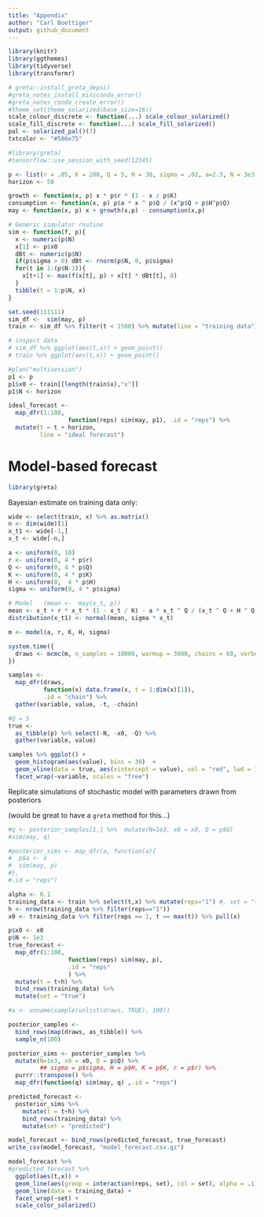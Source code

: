 ```yaml
---
title: "Appendix"
author: "Carl Boettiger"
output: github_document
---
```

  
```r
library(knitr)
library(ggthemes)
library(tidyverse)
library(transformr)

# greta::install_greta_deps()
#greta_notes_install_miniconda_error()
#greta_notes_conda_create_error()
#theme_set(theme_solarized(base_size=16))
scale_colour_discrete <- function(...) scale_colour_solarized()
scale_fill_discrete <- function(...) scale_fill_solarized()
pal <- solarized_pal()(7)
txtcolor <- "#586e75"

#library(greta)
#tensorflow::use_session_with_seed(12345)
```

  
```r
p <- list(r = .05, K = 200, Q = 5, H = 38, sigma = .02, a=2.3, N = 3e3, x0 = 20)
horizon <- 50
```

```r
growth <- function(x, p) x * p$r * (1 - x / p$K)
consumption <- function(x, p) p$a * x ^ p$Q / (x^p$Q + p$H^p$Q)
may <- function(x, p) x + growth(x,p) - consumption(x,p)
```

```r
# Generic simulator routine
sim <- function(f, p){
  x <- numeric(p$N)
  x[1] <- p$x0
  dBt <- numeric(p$N)
  if(p$sigma > 0) dBt <- rnorm(p$N, 0, p$sigma)
  for(t in 1:(p$N-1)){
    x[t+1] <- max(f(x[t], p) + x[t] * dBt[t], 0)
  }
  tibble(t = 1:p$N, x)
}
```

```r
set.seed(111111)
sim_df <-  sim(may, p)
train <- sim_df %>% filter(t < 1500) %>% mutate(line = "training data")

# inspect data
# sim_df %>% ggplot(aes(t,x)) + geom_point()
# train %>% ggplot(aes(t,x)) + geom_point()
```


```r
#plan("multisession")
p1 <- p
p1$x0 <- train[[length(train$x),"x"]]
p1$N <- horizon

ideal_forecast <- 
  map_dfr(1:100, 
                 function(reps) sim(may, p1), .id = "reps") %>% 
  mutate(t = t + horizon, 
         line = "ideal forecast")


```




# Model-based forecast


```r
library(greta)
```

Bayesian estimate on training data only:

```r
wide <- select(train, x) %>% as.matrix() 
n <- dim(wide)[1]
x_t1 <- wide[-1,]
x_t <- wide[-n,] 
```

```r



a <- uniform(0, 10)
r <- uniform(0, 4 * p$r)
Q <- uniform(0, 4 * p$Q)
K <- uniform(0, 4 * p$K)
H <- uniform(0,  4 * p$H)
sigma <- uniform(0, 4 * p$sigma)

# Model   (mean <-  may(x_t, p))
mean <- x_t + r * x_t * (1 - x_t / K) - a * x_t ^ Q / (x_t ^ Q + H ^ Q)
distribution(x_t1) <- normal(mean, sigma * x_t)

m <- model(a, r, K, H, sigma)
```

```r

system.time({
  draws <- mcmc(m, n_samples = 10000, warmup = 3000, chains = 60, verbose = FALSE)
})
```




```r
samples <-  
  map_dfr(draws, 
          function(x) data.frame(x, t = 1:dim(x)[1]), 
          .id = "chain") %>% 
  gather(variable, value, -t, -chain)
```

```r
#Q = 5
true <- 
  as_tibble(p) %>% select(-N, -x0, -Q) %>%
  gather(variable, value)
```

```r
samples %>% ggplot() + 
  geom_histogram(aes(value), bins = 30)  +
  geom_vline(data = true, aes(xintercept = value), col = "red", lwd = 1) + 
  facet_wrap(~variable, scales = "free")

```











Replicate simulations of stochastic model with parameters drawn from posteriors

(would be great to have a `greta` method for this...)


```r
#q <- posterior_samples[1,] %>%  mutate(N=1e3, x0 = x0, Q = p$Q)
#sim(may, q)

#posterior_sims <- map_dfr(a, function(a){
#  p$a <- a
#  sim(may, p)
#},
#.id = "reps")

```

```r
alpha <- 0.1
training_data <- train %>% select(t,x) %>% mutate(reps="1") #, set = "training")
h <- nrow(training_data %>% filter(reps=="1"))
x0 <- training_data %>% filter(reps == 1, t == max(t)) %>% pull(x)

p$x0 <- x0
p$N <- 1e3
true_forecast <- 
  map_dfr(1:100, 
                 function(reps) sim(may, p), 
                 .id = "reps"
                 ) %>% 
  mutate(t = t+h) %>% 
  bind_rows(training_data) %>% 
  mutate(set = "true")
```

```r
#a <- unname(sample(unlist(draws, TRUE), 100))

posterior_samples <- 
  bind_rows(map(draws, as_tibble)) %>% 
  sample_n(100)

posterior_sims <- posterior_samples %>%
  mutate(N=1e3, x0 = x0, Q = p$Q) %>% 
         ## sigma = p$sigma, H = p$H, K = p$K, r = p$r) %>%
  purrr::transpose() %>%
  map_dfr(function(q) sim(may, q) ,.id = "reps")
```

```r
predicted_forecast <- 
  posterior_sims %>% 
    mutate(t = t+h) %>%
    bind_rows(training_data) %>% 
    mutate(set = "predicted")
```


```r
model_forecast <- bind_rows(predicted_forecast, true_forecast)
write_csv(model_forecast, "model_forecast.csv.gz")

model_forecast %>% 
#predicted_forecast %>%
  ggplot(aes(t,x)) +
  geom_line(aes(group = interaction(reps, set), col = set), alpha = .1) + 
  geom_line(data = training_data) + 
  facet_wrap(~set) + 
  scale_color_solarized()
```



```r
```

